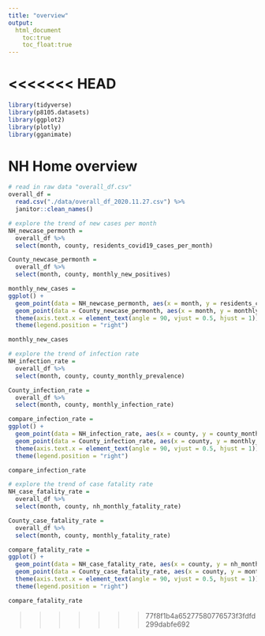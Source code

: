 ```yaml
---
title: "overview"
output:
  html_document
    toc:true
    toc_float:true
---
```


<<<<<<< HEAD
=======
```r
library(tidyverse)
library(p8105.datasets)
library(ggplot2)
library(plotly)
library(gganimate)
```

# NH Home overview

```r
# read in raw data "overall_df.csv"
overall_df = 
  read.csv("./data/overall_df_2020.11.27.csv") %>% 
  janitor::clean_names()
```

```r
# explore the trend of new cases per month
NH_newcase_permonth =
  overall_df %>% 
  select(month, county, residents_covid19_cases_per_month)

County_newcase_permonth = 
  overall_df %>% 
  select(month, county, monthly_new_positives)

monthly_new_cases =
ggplot() +
  geom_point(data = NH_newcase_permonth, aes(x = month, y = residents_covid19_cases_per_month), color = "blue") +
  geom_point(data = County_newcase_permonth, aes(x = month, y = monthly_new_positives), color = "black") +
  theme(axis.text.x = element_text(angle = 90, vjust = 0.5, hjust = 1)) +
  theme(legend.position = "right") 

monthly_new_cases
```

```r
# explore the trend of infection rate
NH_infection_rate =
  overall_df %>% 
  select(month, county, county_monthly_prevalence)

County_infection_rate = 
  overall_df %>% 
  select(month, county, monthly_infection_rate)

compare_infection_rate =
ggplot() +
  geom_point(data = NH_infection_rate, aes(x = county, y = county_monthly_prevalence), color = "blue") +
  geom_point(data = County_infection_rate, aes(x = county, y = monthly_infection_rate), color = "black") +
  theme(axis.text.x = element_text(angle = 90, vjust = 0.5, hjust = 1)) +
  theme(legend.position = "right") 

compare_infection_rate
```

```r
# explore the trend of case fatality rate
NH_case_fatality_rate =
  overall_df %>% 
  select(month, county, nh_monthly_fatality_rate)

County_case_fatality_rate = 
  overall_df %>% 
  select(month, county, monthly_fatality_rate)

compare_fatality_rate =
ggplot() +
  geom_point(data = NH_case_fatality_rate, aes(x = county, y = nh_monthly_fatality_rate), color = "blue") +
  geom_point(data = County_case_fatality_rate, aes(x = county, y = monthly_fatality_rate), color = "black") +
  theme(axis.text.x = element_text(angle = 90, vjust = 0.5, hjust = 1)) +
  theme(legend.position = "right") 

compare_fatality_rate
```


>>>>>>> 77f8f1b4a65277580776573f3fdfd299dabfe692

